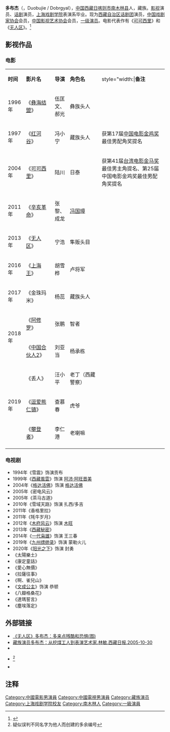 {{藝人
| 姓名 = 多布杰
| 類型 = 男艺人
| 圖片 = 
| 圖片簡介 = 
| 圖片尺寸 = 
| 本名 = 多布杰
| 英文名 = Duobujie / Dobrgyal
| 出生日期 = 1958年5月
| 出生地點 = {{CHN}}[[西藏|西藏]]日喀则地区（今[[日喀则市|日喀则市]][[南木林县|南木林县]]）
| 國籍 = {{PRC}}
| 配偶 = 
| 綽號 = 
| 民族 = [[藏族|藏族]]
| 語言 = [[藏语|藏语]] [[漢語|漢語]]
| 教育程度 = [[上海戲劇學院|上海戲劇學院]]表演系畢業
| 職業 = [[话剧|话剧]][[演員|演員]]、影视[[演員|演員]]
| 唱片公司 =
| 經紀公司 =
| 活跃年代 =1996年－
| 網站 = 
}}
'''多布杰'''（{{bd|1958年|5月|||catIdx=HDuo,多}}，Duobujie / Dobrgyal），[[中国|中国]][[西藏|西藏]][[日喀则市|日喀则市]][[南木林县|南木林县]]人，藏族。[[影视|影视]]演员、[[话剧|话剧]]演员，[[上海戏剧学院|上海戏剧学院]]表演系毕业。现为[[西藏自治区话剧团|西藏自治区话剧团]]演员，[[中国戏剧家协会|中国戏剧家协会]]会员，[[中国影视艺术协会|中国影视艺术协会]]会员，[[一级演员|一级演员]]。电影代表作有《[[可可西里_(電影)|可可西里]]》和《[[无人区_(电影)|无人区]]》。<ref>{{Cite web |url=http://www.hinews.cn/news/system/2013/12/17/016306659.shtml |title=多布杰《无人区》角色受好评 身价上涨片约不断 |accessdate=2013-12-18 |archive-date=2013-12-19 |archive-url=https://web.archive.org/web/20131219040643/http://www.hinews.cn/news/system/2013/12/17/016306659.shtml |dead-url=no }}</ref>

== 影视作品 ==
=== 电影 ===
{|class="wikitable" width="96%"
|- style="background:blue; color:white" align=center
|style="width:10%"|'''时间'''||style="width:18%"|'''影片名'''||style="width:7%"|'''导演'''||style="width:20%" |'''角色名'''||style="width:|'''备注'''
|-
|rowspan="1" |1996年||《[[彝海结盟|彝海结盟]]》||伍匡文、郝光||彝族头人||
|-
|rowspan="1"|1997年||《[[紅河谷_(中國電影)|红河谷]]》||冯小宁||藏族头人||获第17届[[中国电影金鸡奖|中国电影金鸡奖]]最佳男配角奖提名
|-
|rowspan="1" |2004年||《[[可可西里_(電影)|可可西里]]》||陆川||日泰||获第41届[[台湾电影金马奖|台湾电影金马奖]]最佳男主角提名、第25届中国电影金鸡奖最佳男配角奖提名
|-
|rowspan="1" |2011年||《[[辛亥革命_(電影)|辛亥革命]]》||张黎、成龙||[[冯国璋|冯国璋]]||
|-
|rowspan="1" |2013年||《[[无人区_(电影)|无人区]]》||宁浩||隼贩头目||
|-
|rowspan="1" |2016年||《[[上海王|上海王]]》||胡雪桦||卢将军||
|-
|rowspan="1" |2017年||《金珠玛米》||杨蕊||藏族头人||
|-
|rowspan="2" |2018年||《[[阿修羅_(2018年電影)|阿修罗]]》||张鹏||智者||
|-
|rowspan="1" |《[[中国合伙人2|中国合伙人2]]》||刘亚当||杨承栋||
|-
|rowspan="3" |2019年||《丢人》||汪小平||老丁（西藏警察）||
|-
|rowspan="1" |《[[逗爱熊仁镇|逗爱熊仁镇]]》||查慕春||虎爷||
|-
|rowspan="1" |《[[攀登者|攀登者]]》||李仁港||老喇嘛||
|-
|}

=== 电视剧 ===
*1994年《雪震》饰演贡布
*1999年《[[西藏風雲|西藏風雲]]》饰演 [[阿沛·阿旺晋美|阿沛·阿旺晋美]]
*2004年《[[格达活佛_(电视剧)|格达活佛]]》饰演 [[格达·洛桑登真·扎巴他耶|格达活佛]]
*2005年《密电风云》
*2005年《茶马古道》
*2010年《雪域天路》饰演 扎西/多吉
*2011年《香格里拉》
*2011年《牦牛岁月》
*2012年《[[木府风云|木府风云]]》饰演 [[木旺|木旺]]
*2013年《[[西藏秘密|西藏秘密]]》
*2014年《[[一代枭雄|一代枭雄]]》饰演 王三春
*2019年《[[九州缥缈录|九州缥缈录]]》饰演 蒙勒火儿
*2020年《[[阳光之下|阳光之下]]》饰演 封勇
*《太陽樂土》
*《康定童話》
*《愛心無價》
*《拉薩往事》
*《啊、雀兒山》
*《[[文成公主_(2001年电视剧)|文成公主]]》饰演 恭顿
*《八瓣格桑花》
*《達瑪誓言》
*《塵埃落定》

== 外部链接 ==
*[http://news.xinhuanet.com/ent/2013-12/12/c_125849038.htm 《无人区》多布杰：多来点残酷和恐惧(图)]{{Wayback|url=http://news.xinhuanet.com/ent/2013-12/12/c_125849038.htm |date=20131230175527 }}
*[https://web.archive.org/web/20131219010745/http://tibet.cn/news/rwxw/ysrw/t20051030_65982.htm 藏族演员多布杰：从挖煤工人到表演艺术家.林敏.西藏日报.2005-10-30]
*{{IMDB|1784379}}
*{{IMDB|2461269}}<ref>疑似误判不同名字为他人而创建的多余编号</ref>
*{{Douban people|1308818}}
==注释==
{{reflist}}

{{DEFAULTSORT:DUO}}
[[Category:中國電影男演員|Category:中國電影男演員]]
[[Category:中國電視男演員|Category:中國電視男演員]]
[[Category:藏族演员|Category:藏族演员]]
[[Category:上海戏剧学院校友|Category:上海戏剧学院校友]]
[[Category:南木林人|Category:南木林人]]
[[Category:一級演員|Category:一級演員]]